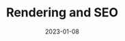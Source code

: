 ---
title: Rendering and SEO
description: Rendering strategies for search engine optimization
weight: 4
date: "2023-01-08"
---